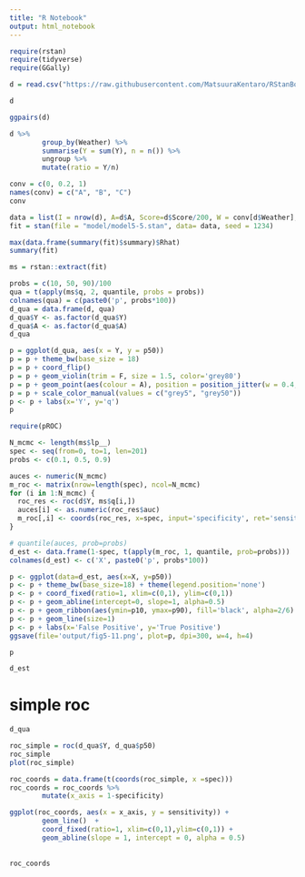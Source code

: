 ```yaml
---
title: "R Notebook"
output: html_notebook
---
```


```r
require(rstan)
require(tidyverse)
require(GGally)

```

```r
d = read.csv("https://raw.githubusercontent.com/MatsuuraKentaro/RStanBook/master/chap05/input/data-attendance-3.txt")

d
```

```r
ggpairs(d)
```

```r
d %>%
        group_by(Weather) %>%
        summarise(Y = sum(Y), n = n()) %>%
        ungroup %>%
        mutate(ratio = Y/n)

```

```r
conv = c(0, 0.2, 1)
names(conv) = c("A", "B", "C")
conv
```


```r
data = list(I = nrow(d), A=d$A, Score=d$Score/200, W = conv[d$Weather], Y=d$Y)
fit = stan(file = "model/model5-5.stan", data= data, seed = 1234)
```

```r
max(data.frame(summary(fit)$summary)$Rhat)
summary(fit)
```


```r
ms = rstan::extract(fit)

probs = c(10, 50, 90)/100
qua = t(apply(ms$q, 2, quantile, probs = probs))
colnames(qua) = c(paste0('p', probs*100))
d_qua = data.frame(d, qua)
d_qua$Y <- as.factor(d_qua$Y)
d_qua$A <- as.factor(d_qua$A)
d_qua
```


```r
p = ggplot(d_qua, aes(x = Y, y = p50))
p = p + theme_bw(base_size = 18)
p = p + coord_flip()
p = p + geom_violin(trim = F, size = 1.5, color='grey80')
p = p + geom_point(aes(colour = A), position = position_jitter(w = 0.4, h = 0), size = 1)
p = p + scale_color_manual(values = c("grey5", "grey50"))
p <- p + labs(x='Y', y='q')
p


```

```r
require(pROC)

N_mcmc <- length(ms$lp__)
spec <- seq(from=0, to=1, len=201)
probs <- c(0.1, 0.5, 0.9)

auces <- numeric(N_mcmc)
m_roc <- matrix(nrow=length(spec), ncol=N_mcmc)
for (i in 1:N_mcmc) {
  roc_res <- roc(d$Y, ms$q[i,])
  auces[i] <- as.numeric(roc_res$auc)
  m_roc[,i] <- coords(roc_res, x=spec, input='specificity', ret='sensitivity')
}

# quantile(auces, prob=probs)
d_est <- data.frame(1-spec, t(apply(m_roc, 1, quantile, prob=probs)))
colnames(d_est) <- c('X', paste0('p', probs*100))

p <- ggplot(data=d_est, aes(x=X, y=p50))
p <- p + theme_bw(base_size=18) + theme(legend.position='none')
p <- p + coord_fixed(ratio=1, xlim=c(0,1), ylim=c(0,1))
p <- p + geom_abline(intercept=0, slope=1, alpha=0.5)
p <- p + geom_ribbon(aes(ymin=p10, ymax=p90), fill='black', alpha=2/6)
p <- p + geom_line(size=1)
p <- p + labs(x='False Positive', y='True Positive')
ggsave(file='output/fig5-11.png', plot=p, dpi=300, w=4, h=4)

p

d_est

```

# simple roc
```r
d_qua

roc_simple = roc(d_qua$Y, d_qua$p50) 
roc_simple
plot(roc_simple)

roc_coords = data.frame(t(coords(roc_simple, x =spec)))
roc_coords = roc_coords %>%
        mutate(x_axis = 1-specificity)

ggplot(roc_coords, aes(x = x_axis, y = sensitivity)) + 
        geom_line()  +
        coord_fixed(ratio=1, xlim=c(0,1),ylim=c(0,1)) +
        geom_abline(slope = 1, intercept = 0, alpha = 0.5) 
        
        
roc_coords


```

